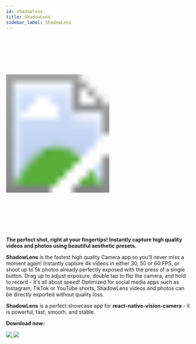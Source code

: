 ```yaml
---
id: shadowlens
title: ShadowLens
sidebar_label: ShadowLens
---
```



<div class="image-container">
  <svg xmlns="http://www.w3.org/2000/svg" width="283" height="535">
    <image href={useBaseUrl("img/shadowlens_screenshot.png")} width="283" height="535" />
  </svg>
</div>

**The perfect shot, right at your fingertips! Instantly capture high quality videos and photos using beautiful aesthetic presets.**

**ShadowLens** is the fastest high quality Camera app so you'll never miss a moment again! Instantly capture 4k videos in either 30, 50 or 60 FPS, or shoot up to 5k photos already perfectly exposed with the press of a single button. Drag up to adjust exposure, double tap to flip the camera, and hold to record - it's all about speed! Optimized for social media apps such as Instagram, TikTok or YouTube shorts, ShadowLens videos and photos can be directly exported without quality loss.

**ShadowLens** is a perfect showcase app for **react-native-vision-camera** - it is powerful, fast, smooth, and stable.

**Download now:**

<div style={{ display: 'flex', flexDirection: 'row', alignItems: 'center' }}>
  <a href="https://apps.apple.com/at/app/shadowlens/id6471849004">
    <img height={40} src={useBaseUrl("img/appstore.svg")} />
  </a>
  <a href="https://play.google.com/store/apps/details?id=com.mrousavy.shadowlens">
    <img height={58} src={useBaseUrl("img/playstore.png")} />
  </a>
</div>
